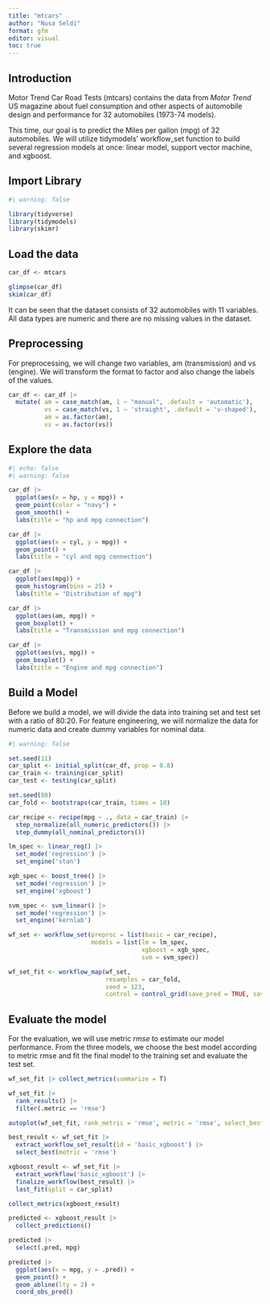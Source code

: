 ```yaml
---
title: "mtcars"
author: "Nusa Seldi"
format: gfm
editor: visual
toc: true
---
```


## Introduction

Motor Trend Car Road Tests (mtcars) contains the data from *Motor Trend* US magazine about fuel consumption and other aspects of automobile design and performance for 32 automobiles (1973-74 models).

This time, our goal is to predict the Miles per gallon (mpg) of 32 automobiles. We will utilize tidymodels' workflow_set function to build several regression models at once: linear model, support vector machine, and xgboost.

## Import Library

```r
#| warning: false

library(tidyverse)
library(tidymodels)
library(skimr)
```

## Load the data

```r
car_df <- mtcars

glimpse(car_df)
skim(car_df)
```

It can be seen that the dataset consists of 32 automobiles with 11 variables. All data types are numeric and there are no missing values in the dataset.

## Preprocessing

For preprocessing, we will change two variables, am (transmission) and vs (engine). We will transform the format to factor and also change the labels of the values.

```r
car_df <- car_df |> 
  mutate( am = case_match(am, 1 ~ "manual", .default = 'automatic'),
          vs = case_match(vs, 1 ~ 'straight', .default = 'v-shaped'),
          am = as.factor(am),
          vs = as.factor(vs))

```

## Explore the data

```r
#| echo: false
#| warning: false

car_df |> 
  ggplot(aes(x = hp, y = mpg)) +
  geom_point(color = "navy") +
  geom_smooth() +
  labs(title = "hp and mpg connection")

car_df |> 
  ggplot(aes(x = cyl, y = mpg)) +
  geom_point() +
  labs(title = "cyl and mpg connection")

car_df |> 
  ggplot(aes(mpg)) +
  geom_histogram(bins = 25) +
  labs(title = "Distribution of mpg")

car_df |> 
  ggplot(aes(am, mpg)) +
  geom_boxplot() +
  labs(title = "Transmission and mpg connection")

car_df |> 
  ggplot(aes(vs, mpg)) +
  geom_boxplot() +
  labs(title = "Engine and mpg connection")
```

## Build a Model

Before we build a model, we will divide the data into training set and test set with a ratio of 80:20. For feature engineering, we will normalize the data for numeric data and create dummy variables for nominal data.

```r
#| warning: false

set.seed(11)
car_split <- initial_split(car_df, prop = 0.8)
car_train <- training(car_split)
car_test <- testing(car_split)

set.seed(80)
car_fold <- bootstraps(car_train, times = 10)

car_recipe <- recipe(mpg ~ ., data = car_train) |> 
  step_normalize(all_numeric_predictors()) |> 
  step_dummy(all_nominal_predictors())

lm_spec <- linear_reg() |> 
  set_mode('regression') |> 
  set_engine('stan')

xgb_spec <- boost_tree() |> 
  set_mode('regression') |> 
  set_engine('xgboost')

svm_spec <- svm_linear() |> 
  set_mode('regression') |> 
  set_engine('kernlab')

wf_set <- workflow_set(preproc = list(basic = car_recipe),
                       models = list(lm = lm_spec,
                                     xgboost = xgb_spec,
                                     svm = svm_spec))

wf_set_fit <- workflow_map(wf_set,
                           resamples = car_fold,
                           seed = 123,
                           control = control_grid(save_pred = TRUE, save_workflow = TRUE ,parallel_over = "everything"))


```

## Evaluate the model

For the evaluation, we will use metric *rmse* to estimate our model performance. From the three models, we choose the best model according to metric rmse and fit the final model to the training set and evaluate the test set.

```r
wf_set_fit |> collect_metrics(summarize = T) 

wf_set_fit |> 
  rank_results() |> 
  filter(.metric == 'rmse')

autoplot(wf_set_fit, rank_metric = 'rmse', metric = 'rmse', select_best = TRUE)

best_result <- wf_set_fit |> 
  extract_workflow_set_result(id = 'basic_xgboost') |> 
  select_best(metric = 'rmse')

xgboost_result <- wf_set_fit |> 
  extract_workflow('basic_xgboost') |> 
  finalize_workflow(best_result) |> 
  last_fit(split = car_split)

collect_metrics(xgboost_result) 

predicted <- xgboost_result |> 
  collect_predictions()

predicted |> 
  select(.pred, mpg)

predicted |> 
  ggplot(aes(x = mpg, y = .pred)) +
  geom_point() +
  geom_abline(lty = 2) +
  coord_obs_pred()


```
